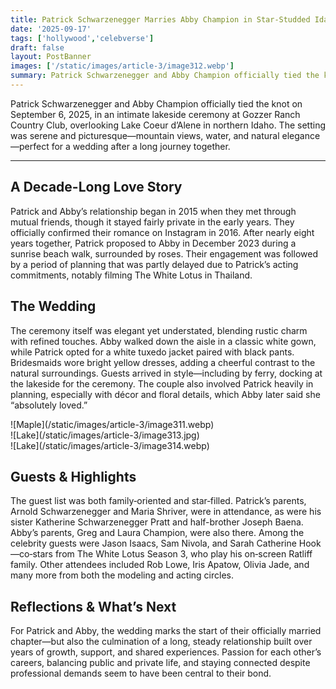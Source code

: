 ```yaml
---
title: Patrick Schwarzenegger Marries Abby Champion in Star-Studded Idaho Wedding After 10 Years Together
date: '2025-09-17'
tags: ['hollywood','celebverse']
draft: false
layout: PostBanner
images: ['/static/images/article-3/image312.webp']
summary: Patrick Schwarzenegger and Abby Champion officially tied the knot on September 6, 2025
---
```


Patrick Schwarzenegger and Abby Champion officially tied the knot on September 6, 2025, in an intimate lakeside ceremony at Gozzer Ranch Country Club, overlooking Lake Coeur d’Alene in northern Idaho. The setting was serene and picturesque—mountain views, water, and natural elegance—perfect for a wedding after a long journey together.

---

## A Decade-Long Love Story

Patrick and Abby’s relationship began in 2015 when they met through mutual friends, though it stayed fairly private in the early years. They officially confirmed their romance on Instagram in 2016. After nearly eight years together, Patrick proposed to Abby in December 2023 during a sunrise beach walk, surrounded by roses. Their engagement was followed by a period of planning that was partly delayed due to Patrick’s acting commitments, notably filming The White Lotus in Thailand.


## The Wedding

The ceremony itself was elegant yet understated, blending rustic charm with refined touches. Abby walked down the aisle in a classic white gown, while Patrick opted for a white tuxedo jacket paired with black pants. Bridesmaids wore bright yellow dresses, adding a cheerful contrast to the natural surroundings. Guests arrived in style—including by ferry, docking at the lakeside for the ceremony. The couple also involved Patrick heavily in planning, especially with décor and floral details, which Abby later said she “absolutely loved.”

<div className="-mx-2 flex flex-wrap overflow-hidden xl:-mx-2">
  <div className="my-1 w-full overflow-hidden px-2 xl:my-1 xl:w-1/2 xl:px-2">
    ![Maple](/static/images/article-3/image311.webp)
  </div>
  <div className="my-1 w-full overflow-hidden px-2 xl:my-1 xl:w-1/2 xl:px-2">
    ![Lake](/static/images/article-3/image313.jpg)
  </div>
    <div className="my-1 w-full overflow-hidden px-2 xl:my-1 xl:w-1/2 xl:px-2">
    ![Lake](/static/images/article-3/image314.webp)
  </div>
</div>


## Guests & Highlights

The guest list was both family‑oriented and star‑filled. Patrick’s parents, Arnold Schwarzenegger and Maria Shriver, were in attendance, as were his sister Katherine Schwarzenegger Pratt and half-brother Joseph Baena. Abby’s parents, Greg and Laura Champion, were also there. Among the celebrity guests were Jason Isaacs, Sam Nivola, and Sarah Catherine Hook—co‑stars from The White Lotus Season 3, who play his on‑screen Ratliff family. Other attendees included Rob Lowe, Iris Apatow, Olivia Jade, and many more from both the modeling and acting circles.



## Reflections & What’s Next

For Patrick and Abby, the wedding marks the start of their officially married chapter—but also the culmination of a long, steady relationship built over years of growth, support, and shared experiences. Passion for each other’s careers, balancing public and private life, and staying connected despite professional demands seem to have been central to their bond.


